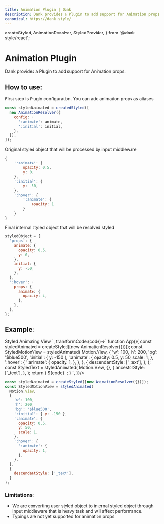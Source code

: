 ```yaml
---
title: Animation Plugin | Dank
description: Dank provides a Plugin to add support for Animation props.
canonical: https://dank.style/
---
```


  createStyled,
  AnimationResolver,
  StyledProvider,
} from '@dank-style/react';

<Meta title="plugins/Animation Plugin" />

# Animation Plugin

Dank provides a Plugin to add support for Animation props.

## How to use:

First step is Plugin configuration. You can add animation props as aliases

```jsx
const styledAnimated = createdStyled([
  new AnimationResolver({
    config: {
      ':animate': animate,
      ':initial': initial,
    },
  }),
]);
```

Original styled object that will be processed by input middleware

```jsx
{
	':animate': {
		opacity: 0.5,
		y: 0,
	},
	':initial': {
		y: -50,
	},
	':hover': {
		':animate': {
			opacity: 1
		}
	}
}
```

Final internal styled object that will be resolved styled

```jsx
styledObject = {
  'props': {
    animate: {
      opacity: 0.5,
      y: 0,
    },
    initial: {
      y: -50,
    },
  },
  ':hover': {
    props: {
      animate: {
        opacity: 1,
      },
    },
  },
};
```

## Example:

<AppProvider>
  <CodePreview
    metaData={{
      scope: {
        createStyled,
        AnimationResolver,
        Provider: StyledProvider,
        config,
        Text,
        Motion,
        useEffect,
        useState,
        useRef,
        Motion,
      },
      code:`
<StyledMotionView
  variant="subtle"
  states={{ hover: true }}
  sx={{
    ':initial': { x: -150 },
    ':animate': {
      x: 0,
    },
    ':hover': {
      ':animate': {
        scale: 1.2,
      },
    },
  }}
>
  <StyledText>Styled Animating View</StyledText>
</StyledMotionView>`,
      transformCode:(code)=>`
          function App(){
            const styledAnimated = createStyled([new AnimationResolver({})]);
            const StyledMotionView = styledAnimated(
              Motion.View,
              {
                'w': 100,
                'h': 200,
                'bg': '$blue500',
                ':initial': { y: -150 },
                ':animate': {
                  opacity: 0.5,
                  y: 50,
                  scale: 1,
                },
                ':hover': {
                  ':animate': {
                    opacity: 1,
                  },
                },
              },
              {
                descendantStyle: ['_text'],
              },
            );
            const StyledText = styledAnimated(
              Motion.View,
              {},
              {
                ancestorStyle: ['_text'],
              },
            );
            return (
              <Provider config={config}>
                ${code}
              </Provider>
            );
          }
      `,
    }}/>

</AppProvider>

```jsx
const styledAnimated = createStyled([new AnimationResolver({})]);
const StyledMotionView = styledAnimated(
  Motion.View,
  {
    'w': 100,
    'h': 200,
    'bg': '$blue500',
    ':initial': { y: -150 },
    ':animate': {
      opacity: 0.5,
      y: 50,
      scale: 1,
    },
    ':hover': {
      ':animate': {
        opacity: 1,
      },
    },
  },
  {
    descendantStyle: ['_text'],
  }
);
```

### Limitations:

- We are converting user styled object to internal styled object through input middleware that is heavy task and will affect performance.
- Typings are not yet supported for animation props
